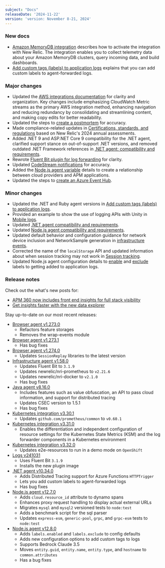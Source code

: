 ```yaml
---
subject: "Docs"
releaseDate: '2024-11-22'
version: 'version: November 8-21, 2024'
---
```


### New docs

* [Amazon MemoryDB integration](/docs/infrastructure/amazon-integrations/aws-integrations-list/amazon-memorydb-monitoring-integration) describes how to activate the integration with New Relic. The integration enables you to collect telemetry data about your Amazon MemoryDB clusters, query incoming data, and build dashboards.
* [Add custom tags (labels) to application logs](/docs/logs/logs-context/custom-tags-agent-forwarder-logs) explains that you can add custom labels to agent-forwarded logs. 

### Major changes

* Updated the [AWS integrations documentation](/docs/infrastructure/amazon-integrations/get-started/introduction-aws-integrations) for clarity and organization. Key changes include emphasizing CloudWatch Metric streams as the primary AWS integration method, enhancing navigation and reducing redundancy by consolidating and streamlining content, and making copy edits for better readability.
* Updated the steps to [create a postmortem](/docs/alerts/incident-management/postmortems-applied-intelligence/#create-postmortem) for accuracy.
* Made compliance-related updates in [Certifications, standards, and regulations](/docs/security/security-privacy/compliance/regulatory-audits-new-relic-services) based on New Relic's 2024 annual assessments.
* Added .NET 9 and ASP.NET Core 9 compatibility for the .NET agent, clarified support stance on out-of-support .NET versions, and removed outdated .NET Framework references in [.NET agent: compatibility and requirements](/docs/apm/agents/net-agent/getting-started/net-agent-compatibility-requirements).
* Rewrote [Fluent Bit plugin for log forwarding](/docs/logs/forward-logs/fluent-bit-plugin-log-forwarding) for clarity.
* Updated [CodeStream notifications](/docs/codestream/codestream-settings/account-settings) for accuracy.
* Added the [Node.js agent variable](/docs/apm/agents/nodejs-agent/installation-configuration/nodejs-agent-configuration/#cloud_config) details to create a relationship between cloud providers and APM applications.
* Updated the steps to [create an Azure Event Hub](/docs/apis/nerdgraph/examples/nerdgraph-streaming-export/#create-event-hub).

### Minor changes

* Updated the .NET and Ruby agent versions in [Add custom tags (labels) to application logs](/docs/logs/logs-context/custom-tags-agent-forwarder-logs).
* Provided an example to show the use of logging APIs with Unity in [Mobile logs](/docs/mobile-monitoring/mobile-monitoring-ui/mobile-logs).
* Updated [.NET agent compatibility and requirements](/docs/apm/agents/net-agent/getting-started/net-agent-compatibility-requirements).
* Updated [Node.js agent compatibility and requirements](/docs/apm/agents/nodejs-agent/getting-started/compatibility-requirements-nodejs-agent).
* Updated default behavior and configuration guidance for network device inclusion and NetworkSample generation in [infrastructure events](/docs/infrastructure/infrastructure-data/default-infra-data).
* Corrected the name of the `localStorage` API and updated information about when session tracking may not work in [Session tracking](/docs/browser/browser-monitoring/page-load-timing-resources/cookie-collection-session-tracking).
* Updated Node.js agent configuration details to [enable](/docs/apm/agents/nodejs-agent/installation-configuration/nodejs-agent-configuration/#application-logging-forwarding-labels) and [exclude](/docs/apm/agents/nodejs-agent/installation-configuration/nodejs-agent-configuration/#application-logging-forwarding-labels-exclude) labels to getting added to application logs.



### Release notes

Check out the what's new posts for:

* [APM 360 now includes front end insights for full stack visibility](/whats-new/2024/11/whats-new-11-12-browser-apm-summary)
* [Get insights faster with the new data explorer](/whats-new/2024/11/whats-new-11-11-data-explorer)

Stay up-to-date on our most recent releases:

* [Browser agent v1.273.0](/docs/release-notes/new-relic-browser-release-notes/browser-agent-release-notes/browser-agent-v1.273.0)
    * Refactors feature storages
    * Removes the wrap-events module
* [Browser agent v1.273.1](/docs/release-notes/new-relic-browser-release-notes/browser-agent-release-notes/browser-agent-v1.273.1)
    * Has bug fixes
* [Browser agent v1.274.0](/docs/release-notes/new-relic-browser-release-notes/browser-agent-release-notes/browser-agent-v1.274.0)
    * Updates `SessionReplay` libraries to the latest version
* [Infrastructure agent v1.58.0](/docs/release-notes/infrastructure-release-notes/infrastructure-agent-release-notes/new-relic-infrastructure-agent-1580)
    * Updates Fluent Bit to `3.1.9`
    * Updates newrelic/nri-prometheus to `v2.21.6`
    * Updates newrelic/nri-docker to `v2.1.0`
    * Has bug fixes
* [Java agent v8.16.0](/docs/release-notes/agent-release-notes/java-release-notes/java-agent-8160)
    * Includes features such as value obfuscation, an API to pass cloud information, and support for distributed tracing
    * Updates CSEC version to 1.5.1
    * Has bug fixes
* [Kubernetes integration v3.30.1](/docs/release-notes/infrastructure-release-notes/kubernetes-integration-release-notes/kubernetes-integration-3-30-1)
    * Updates `github.com/prometheus/common` to `v0.60.1`
* [Kubernetes integration v3.31.0](/docs/release-notes/infrastructure-release-notes/kubernetes-integration-release-notes/kubernetes-integration-3-31-0)
    * Enables the differentiation and independent configuration of resource settings for the Kubernetes State Metrics (KSM) and the log forwarder components in a Kubernetes environment
* [Kubernetes integration v3.32.0](/docs/release-notes/infrastructure-release-notes/kubernetes-integration-release-notes/kubernetes-integration-3-32-0)
    * Updates e2e-resources to run in a demo mode on `OpenShift`
* [Logs v241031](/docs/release-notes/logs-release-notes/logs-24-10-31)
    * Uses Fluent Bit `3.1.9`
    * Installs the new plugin image
* [.NET agent v10.34.0](/docs/release-notes/agent-release-notes/net-release-notes/net-agent-10-34-0)
    * Adds Distributed Tracing support for Azure Functions `HTTPTrigger`
    * Lets you add custom labels to agent-forwarded logs
    * Has bug fixes
* [Node.js agent v12.7.0](/docs/release-notes/agent-release-notes/nodejs-release-notes/node-agent-12-7-0)
    * Adds `cloud.resource_id` attribute to dynamo spans
    * Enhances proxy request handling to display actual external URLs
    * Migrates `mysql` and `mysql2` versioned tests to `node:test`
    * Adds a benchmark script for the sql parser
    * Updates `express-esm`, `generic-pool`, `grpc`, and `grpc-esm` tests to `node:test`
* [Node.js agent v12.8.0](/docs/release-notes/agent-release-notes/nodejs-release-notes/node-agent-12-8-0)
    * Adds `labels.enabled` and `labels.exclude` to config defaults
    * Adds new configuration options to add custom tags to logs
    * Supports Bedrock Claude 3.5
    * Moves `entity.guid`, `entity.name`, `entity.type`, and `hostname` to `common.attributes`
    * Has a bug fixes
